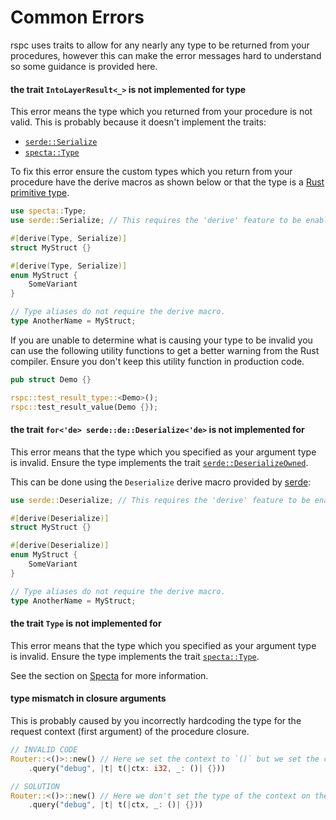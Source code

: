 # Common Errors

rspc uses traits to allow for any nearly any type to be returned from your procedures, however this can make the error messages hard to understand so some guidance is provided here.

#### the trait `IntoLayerResult<_>` is not implemented for type

This error means the type which you returned from your procedure is not valid. This is probably because it doesn't implement the traits:

- [`serde::Serialize`](https://docs.rs/serde/latest/serde/trait.Serialize.html)
- [`specta::Type`](https://docs.rs/specta/latest/specta/trait.Type.html)

To fix this error ensure the custom types which you return from your procedure have the derive macros as shown below or that the type is a
[Rust primitive type](https://doc.rust-lang.org/book/ch03-02-data-types.html).

```rs copy filename="src/main.rs"
use specta::Type;
use serde::Serialize; // This requires the 'derive' feature to be enabled.

#[derive(Type, Serialize)]
struct MyStruct {}

#[derive(Type, Serialize)]
enum MyStruct {
    SomeVariant
}

// Type aliases do not require the derive macro.
type AnotherName = MyStruct;
```

If you are unable to determine what is causing your type to be invalid you can use the following utility functions to get a better warning from the Rust compiler. Ensure you don't keep this utility function in production code.

```rs copy filename="src/main.rs"
pub struct Demo {}

rspc::test_result_type::<Demo>();
rspc::test_result_value(Demo {});
```

#### the trait `for<'de> serde::de::Deserialize<'de>` is not implemented for

This error means that the type which you specified as your argument type is invalid. Ensure the type implements the trait [`serde::DeserializeOwned`](https://docs.rs/serde/latest/serde/de/trait.DeserializeOwned.html).

This can be done using the `Deserialize` derive macro provided by [serde](https://serde.rs/derive.html):

```rs copy filename="src/main.rs"
use serde::Deserialize; // This requires the 'derive' feature to be enabled.

#[derive(Deserialize)]
struct MyStruct {}

#[derive(Deserialize)]
enum MyStruct {
    SomeVariant
}

// Type aliases do not require the derive macro.
type AnotherName = MyStruct;
```

#### the trait `Type` is not implemented for

This error means that the type which you specified as your argument type is invalid.
Ensure the type implements the trait [`specta::Type`](https://docs.rs/specta/latest/specta/trait.Type.html).

See the section on [Specta](./specta) for more information.

#### type mismatch in closure arguments

This is probably caused by you incorrectly hardcoding the type for the request context (first argument) of the procedure closure.

```rs copy filename="src/main.rs"
// INVALID CODE
Router::<()>::new() // Here we set the context to `()` but we set the closures argument type to `i32`.
    .query("debug", |t| t(|ctx: i32, _: ()| {}))

// SOLUTION
Router::<()>::new() // Here we don't set the type of the context on the closure and Rust infers it.
    .query("debug", |t| t(|ctx, _: ()| {}))
```
